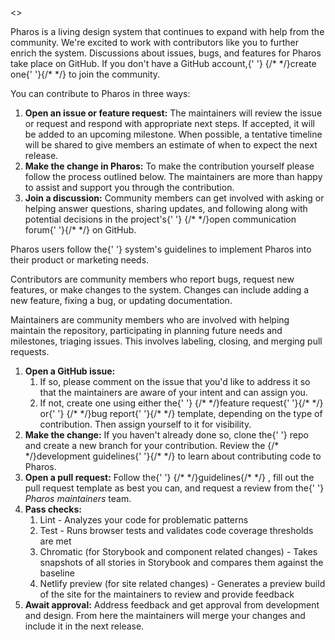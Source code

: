 
<>
  <PageSection title="Contributing development" isHeader></PageSection>

<PageSection title="">
  <p>
    Pharos is a living design system that continues to expand with help from the community. We're
    excited to work with contributors like you to further enrich the system. Discussions about
    issues, bugs, and features for Pharos take place on GitHub. If you don't have a GitHub account,{' '}
    {/* <!--- pretiier-ignore-start --> */}<PharosLink href="https://github.com/signup?ref_cta=Sign+up&ref_loc=header+logged+out&ref_page=%2F&source=header-home">create one</PharosLink>{' '}{/* <!--- pretiier-ignore-stop --> */}
    to join the community.
  </p>
  <p>You can contribute to Pharos in three ways:</p>
  <ol>
    <li>
      <strong>Open an issue or feature request:</strong> The maintainers will review the issue or
      request and respond with appropriate next steps. If accepted, it will be added to an upcoming
      milestone. When possible, a tentative timeline will be shared to give members an estimate of
      when to expect the next release.
    </li>
    <li>
      <strong>Make the change in Pharos:</strong> To make the contribution yourself please follow
      the process outlined below. The maintainers are more than happy to assist and support you
      through the contribution.
    </li>
    <li>
      <strong>Join a discussion:</strong> Community members can get involved with asking or helping
      answer questions, sharing updates, and following along with potential decisions in the
      project's{' '}
      {/* <!--- pretiier-ignore-start --> */}<PharosLink href="https://github.com/ithaka/pharos/discussions">open communication forum</PharosLink>{' '}{/* <!--- pretiier-ignore-stop --> */}
      on GitHub.
    </li>
  </ol>
</PageSection>

<PageSection title="The Pharos community">
  <PageSection title="Users" subSectionLevel={1}>
    <p>
      Pharos users follow the{' '}
      <PharosLink href="/brand-expressions/logos">system's guidelines</PharosLink> to implement
      Pharos into their product or marketing needs.
    </p>
  </PageSection>
  <PageSection title="Contributors" subSectionLevel={1}>
    <p>
      Contributors are community members who report bugs, request new features, or make changes to
      the system. Changes can include adding a new feature, fixing a bug, or updating documentation.
    </p>
  </PageSection>
  <PageSection title="Maintainers" subSectionLevel={1}>
    <p>
      Maintainers are community members who are involved with helping maintain the repository,
      participating in planning future needs and milestones, triaging issues. This involves
      labeling, closing, and merging pull requests.
    </p>
  </PageSection>
</PageSection>

  <PageSection title="The process">
    <ol>
      <li>
        <strong>Open a GitHub issue:</strong>
        <ol>
          <li>
            If so, please comment on the issue that you'd like to address it so that the maintainers
            are aware of your intent and can assign you.
          </li>
          <li>
            If not, create one using either the{' '}
            {/* <!--- pretiier-ignore-start --> */}<PharosLink href="https://github.com/ithaka/pharos/issues/new?assignees=&labels=feature+request&template=feature_request.md">feature request</PharosLink>{' '}{/* <!--- pretiier-ignore-stop --> */}
            or{' '}
            {/* <!--- pretiier-ignore-start --> */}<PharosLink href="https://github.com/ithaka/pharos/issues/new?assignees=&labels=bug&template=bug_report.md">bug report</PharosLink>{' '}{/* <!--- pretiier-ignore-stop --> */}
            template, depending on the type of contribution. Then assign yourself to it for
            visibility.
          </li>
        </ol>
      </li>
      <li>
        <strong>Make the change:</strong>
        If you haven't already done so, clone the{' '}
        <PharosLink href="https://github.com/ithaka/pharos">repo</PharosLink> and create a new branch
        for your contribution. Review the
        {/* <!--- pretiier-ignore-start --> */}<PharosLink href="https://github.com/ithaka/pharos/blob/develop/docs/README.md">development guidelines</PharosLink>{' '}{/* <!--- pretiier-ignore-stop --> */}
        to learn about contributing code to Pharos.
      </li>
      <li>
        <strong>Open a pull request:</strong>
        Follow the{' '}
        {/* <!--- pretiier-ignore-start --> */}<PharosLink href="https://github.com/ithaka/pharos/blob/develop/docs/development/conventions/pull-requests.md">guidelines</PharosLink>{/* <!--- pretiier-ignore-stop --> */}
        , fill out the pull request template as best you can, and request a review from the{' '}
        <i>Pharos maintainers</i> team.
      </li>
      <li>
        <strong>Pass checks:</strong>
        <ol>
          <li>Lint - Analyzes your code for problematic patterns</li>
          <li>Test - Runs browser tests and validates code coverage thresholds are met</li>
          <li>
            Chromatic (for Storybook and component related changes) - Takes snapshots of all stories
            in Storybook and compares them against the baseline
          </li>
          <li>
            Netlify preview (for site related changes) - Generates a preview build of the site for the
            maintainers to review and provide feedback
          </li>
        </ol>
      </li>
      <li>
        <strong>Await approval:</strong> Address feedback and get approval from development and
        design. From here the maintainers will merge your changes and include it in the next release.
      </li>
    </ol>
  </PageSection>
</>
